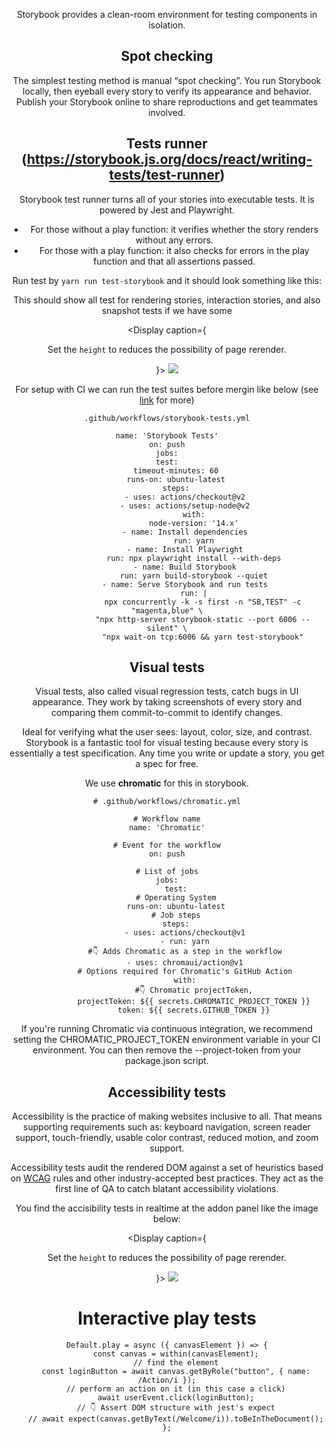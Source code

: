 

<Meta title="Testing" />

<Header text={'Testing'} imgSrc={'src/assets/HeaderDesign.png'}/>


Storybook provides a clean-room environment for testing components in isolation.


## Spot checking

The simplest testing method is manual “spot checking”. You run Storybook locally, then eyeball every story to verify its appearance and behavior. Publish your Storybook online to share reproductions and get teammates involved.

## Tests runner (https://storybook.js.org/docs/react/writing-tests/test-runner) 

Storybook test runner turns all of your stories into executable tests. It is powered by Jest and Playwright.
- For those without a play function: it verifies whether the story renders without any errors.
- For those with a play function: it also checks for errors in the play function and that all assertions passed.

Run test by `yarn run test-storybook` and it should look something like this:

This should show all test for rendering stories, interaction stories, and also snapshot tests if we have some

<Display caption={<p>Set the <Code>height</Code> to reduces the possibility of page rerender.</p>}>
  <Image  src="src/assets/test-storybook.png " />
</Display>


For setup with CI we can run the test suites before mergin like below  (see [link](https://storybook.js.org/docs/react/writing-tests/test-runner) for more)

    .github/workflows/storybook-tests.yml

    name: 'Storybook Tests'
    on: push
    jobs:
    test:
        timeout-minutes: 60
        runs-on: ubuntu-latest
        steps:
            - uses: actions/checkout@v2
            - uses: actions/setup-node@v2
                with:
                node-version: '14.x'
            - name: Install dependencies
                run: yarn
            - name: Install Playwright
                run: npx playwright install --with-deps
            - name: Build Storybook
                run: yarn build-storybook --quiet
            - name: Serve Storybook and run tests
                run: |
                    npx concurrently -k -s first -n "SB,TEST" -c "magenta,blue" \
                    "npx http-server storybook-static --port 6006 --silent" \
                    "npx wait-on tcp:6006 && yarn test-storybook"

 

## Visual tests

Visual tests, also called visual regression tests, catch bugs in UI appearance. They work by taking screenshots of every story and comparing them commit-to-commit to identify changes.

Ideal for verifying what the user sees: layout, color, size, and contrast. Storybook is a fantastic tool for visual testing because every story is essentially a test specification. Any time you write or update a story, you get a spec for free.

We use **chromatic** for this in storybook.


    # .github/workflows/chromatic.yml

    # Workflow name
    name: 'Chromatic'

    # Event for the workflow
    on: push

    # List of jobs
    jobs:
        test:
        # Operating System
        runs-on: ubuntu-latest
        # Job steps
        steps:
            - uses: actions/checkout@v1
            - run: yarn
            #👇 Adds Chromatic as a step in the workflow
            - uses: chromaui/action@v1
            # Options required for Chromatic's GitHub Action
            with:
                #👇 Chromatic projectToken,
                projectToken: ${{ secrets.CHROMATIC_PROJECT_TOKEN }}
                token: ${{ secrets.GITHUB_TOKEN }}

If you're running Chromatic via continuous integration, we recommend setting
the CHROMATIC_PROJECT_TOKEN environment variable in your CI environment.
You can then remove the --project-token from your package.json script.


## Accessibility tests

Accessibility is the practice of making websites inclusive to all. That means supporting requirements such as: keyboard navigation, screen reader support, touch-friendly, usable color contrast, reduced motion, and zoom support.

Accessibility tests audit the rendered DOM against a set of heuristics based on [WCAG](https://www.w3.org/WAI/standards-guidelines/wcag/) rules and other industry-accepted best practices. They act as the first line of QA to catch blatant accessibility violations.


You find the accisibility tests in realtime at the addon panel like the image below:

<Display caption={<p>Set the <Code>height</Code> to reduces the possibility of page rerender.</p>}>
  <Image  src="src/assets/test-accessibility.png" />
</Display>

# Interactive play tests

    Default.play = async ({ canvasElement }) => {
        const canvas = within(canvasElement);
        // find the element
        const loginButton = await canvas.getByRole("button", { name: /Action/i });
        // perform an action on it (in this case a click)
        await userEvent.click(loginButton);
        // 👇 Assert DOM structure with jest's expect
        // await expect(canvas.getByText(/Welcome/i)).toBeInTheDocument();
    };

